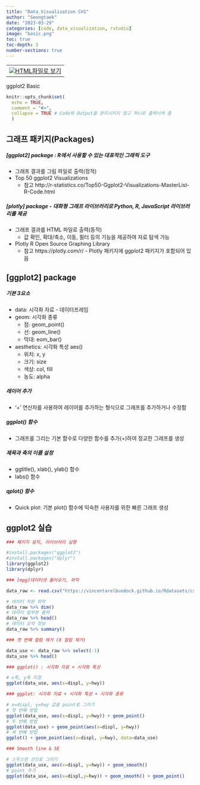 ```yaml
---
title: "Data_Visualization CH1"
author: "Seongtaek"
date: "2023-03-29"
categories: [code, data_visualization, rstudio]
image: "basic.png"
toc: true
toc-depth: 3
number-sections: true
---
```


<table align="bottom">
  <td>
    <a target="_blank" href="데이터시각화-ggplot2기초.html"><img
    src = r_logo.png />HTML파일로 보기</a>
  </td>
</table>

ggplot2 Basic

```r
knitr::opts_chunk$set(
  echo = TRUE,
  comment = "#>",
  collapse = TRUE # Code와 Output을 분리시키지 않고 하나로 출력시켜 줌
  )
```

## 그래프 패키지(Packages)

##### [ggplot2] package : R에서 사용할 수 있는 대표적인 그래픽 도구
- 그래프 결과를 그림 파일로 출력(정적)
- Top 50 ggplot2 Visualizations
  - 참고 http://r-statistics.co/Top50-Ggplot2-Visualizations-MasterList-R-Code.html
 
##### [plotly] package - 대화형 그래프 라이브러리로 Python, R, JavaScript 라이브러리를 제공
- 그래프 결과를 HTML 파일로 출력(동적) 
  - 값 확인, 확대/축소, 이동, 필터 등의 기능을 제공하여 자료 탐색 가능
- Plotly R Open Source Graphing Library
  - 참고 https://plotly.com/r/ - Plotly 패키지에 ggplot2 패키지가 포함되어 있음
  
## [ggplot2] package
##### 기본 3요소
- data: 시각화 자료 - 데이터프레임
- geom: 시각화 종류
  - 점: geom_point()
  - 선: geom_line()
  - 막대: eom_bar()
  
- aesthetics: 시각화 특성 aes()
  - 위치: x, y
  - 크기: size
  - 색상: col, fill
  - 농도: alpha
  
##### 레이어 추가
- ‘+’ 연산자를 사용하여 레이어를 추가하는 형식으로 그래프를 추가하거나 수정함

##### ggplot() 함수
- 그래프를 그리는 기본 함수로 다양한 함수를 추가(+)하여 정교한 그래프를 생성

##### 제목과 축의 이름 설정
- ggtitle(), xlab(), ylab() 함수
- labs() 함수

##### qplot() 함수
- Quick plot: 기본 plot() 함수에 익숙한 사용자를 위한 빠른 그래프 생성

## ggplot2 실습

```r
### 패키지 설치, 라이브러리 실행

#install.packages("ggplot2")
#install.packages("dplyr")
library(ggplot2)
library(dplyr)
```

```r
### [mpg]데이터셋 불러오기, 파악

data_raw <- read.csv("https://vincentarelbundock.github.io/Rdatasets/csv/ggplot2/mpg.csv")

# 데이터 차원 파악
data_raw %>% dim()
# 데이터 앞부분 출력
data_raw %>% head()
# 데이터 요약 정보
data_raw %>% summary()
```
```r
### 첫 번째 컬럼 제거 (X 컬럼 제거)

data_use <- data_raw %>% select(-1)
data_use %>% head()
```

```r
### ggplot() : 시각화 자료 + 시각화 특성

# x축, y축 지정
ggplot(data_use, aes(x=displ, y=hwy))
```
```r
### ggplot: 시각화 자료 + 시각화 특성 + 시각화 종류

# x=displ, y=hwy 값을 point로 그리기
# 첫 번째 방법
ggplot(data_use, aes(x=displ, y=hwy)) + geom_point()
# 두 번째 방법
ggplot(data_use) + geom_point(aes(x=displ, y=hwy))
# 세 번째 방법
ggplot() + geom_point(aes(x=displ, y=hwy), data=data_use)
```

```r
### Smooth line & SE

# 스무스한 선으로 그리기
ggplot(data_use, aes(x=displ, y=hwy)) + geom_smooth()
# point 추가
ggplot(data_use, aes(x=displ,y=hwy)) + geom_smooth() + geom_point()
```

